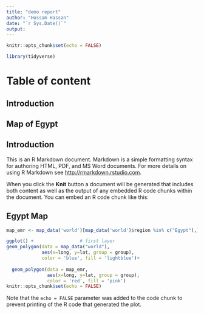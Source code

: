 ```yaml
---
title: "demo report"
author: "Hossam Hassan"
date: "`r Sys.Date()`"
output:
---
```


```r
knitr::opts_chunk$set(echo = FALSE)
```

```r
library(tidyverse)
```


# Table of content
## Introduction
## Map of Egypt


## Introduction

This is an R Markdown document. Markdown is a simple formatting syntax for authoring HTML, PDF, and MS Word documents. For more details on using R Markdown see <http://rmarkdown.rstudio.com>.

When you click the **Knit** button a document will be generated that includes both content as well as the output of any embedded R code chunks within the document. You can embed an R code chunk like this:


## Egypt Map



```r



map_emr <- map_data('world')[map_data('world')$region %in% c("Egypt"),]

ggplot() +                 # first layer
geom_polygon(data = map_data("world"), 
             aes(x=long, y=lat, group = group), 
             color = 'blue', fill = 'lightblue')+ 
  
  geom_polygon(data = map_emr,
               aes(x=long, y=lat, group = group),
               color = 'red', fill = 'pink')
knitr::opts_chunk$set(echo = FALSE)
```

Note that the `echo = FALSE` parameter was added to the code chunk to prevent printing of the R code that generated the plot.
